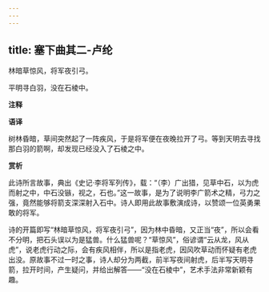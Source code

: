 ```yaml
---
---
---
```

title: 塞下曲其二-卢纶
---

林暗草惊风，将军夜引弓。

平明寻白羽，没在石棱中。

**注释**

**语译**

树林昏暗，草间突然起了一阵疾风，于是将军便在夜晚拉开了弓。等到天明去寻找那白羽的箭啊，却发现已经没入了石棱之中。

**赏析**

此诗所言故事，典出《史记·李将军列传》，载：“（李）广出猎，见草中石，以为虎而射之中，中石没镞，视之，石也。”这一故事，是为了说明李广箭术之精，弓力之强，竟然能够将箭支深深射入石中。诗人即用此故事敷演成诗，以赞颂一位英勇果敢的将军。

诗的开篇即写“林暗草惊风，将军夜引弓”，因为林中昏暗，又正当“夜”，所以会看不分明，把石头误以为是猛兽。什么猛兽呢？“草惊风”，俗谚谓“云从龙，风从虎”，说老虎行动之际，会有疾风相伴，所以是指老虎，因风吹草动而怀疑有老虎出没。原故事不过一时之事，诗人却分为两截，前半写夜间射虎，后半写天明寻箭，拉开时间，产生疑问，并给出解答——“没在石棱中”，艺术手法非常新颖有趣。